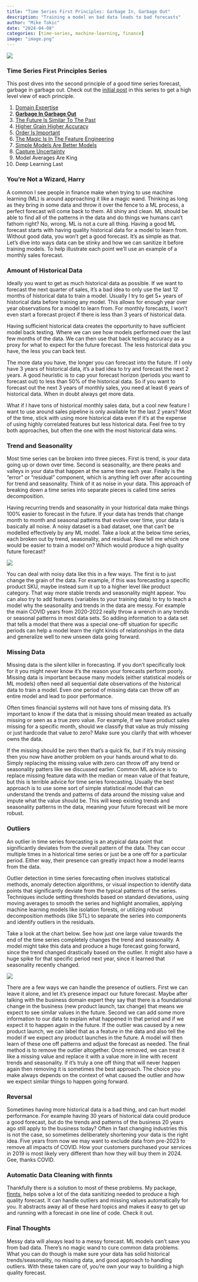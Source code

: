 ```yaml
---
title: "Time Series First Principles: Garbage In, Garbage Out"
description: "Training a model on bad data leads to bad forecasts"
author: "Mike Tokic"
date: "2024-04-08"
categories: [time-series, machine-learning, finance]
image: "image.png"
---
```


![](./image.png)

### Time Series First Principles Series

This post dives into the second principle of a good time series forecast, garbage in garbage out. Check out the [initial post](https://mftokic.github.io/posts/2024-03-26-time-series-first-principles-initial/) in this series to get a high level view of each principle. 

1. [Domain Expertise](https://mftokic.github.io/posts/2024-04-02-time-series-domain-expertise/)
2. [**Garbage In Garbage Out**](https://mftokic.github.io/posts/2024-04-08-time-series-garbage/)
3. [The Future Is Similar To The Past](https://mftokic.github.io/posts/2024-04-11-time-series-past-future/)
4. [Higher Grain Higher Accuracy](https://mftokic.github.io/posts/2024-04-18-time-series-grain/)
5. [Order Is Important](https://mftokic.github.io/posts/2024-04-23-time-series-order/)
6. [The Magic Is In The Feature Engineering](https://mftokic.github.io/posts/2024-05-01-time-series-features/)
7. [Simple Models Are Better Models](https://mftokic.github.io/posts/2024-05-03-time-series-simple-models/)
8. [Capture Uncertainty](https://mftokic.github.io/posts/2024-05-07-time-series-capture-uncertainty/)
9. Model Averages Are King
10. Deep Learning Last

### You're Not a Wizard, Harry

A common I see people in finance make when trying to use machine learning (ML) is around approaching it like a magic wand. Thinking as long as they bring in some data and throw it over the fence to a ML process, a perfect forecast will come back to them. All shiny and clean. ML should be able to find all of the patterns in the data and do things we humans can't fathom right? No, wrong. ML is not a cure all thing. Having a good ML forecast starts with having quality historical data for a model to learn from. Without good data, you won't get a good forecast. It's as simple as that. Let's dive into ways data can be stinky and how we can sanitize it before training models. To help illustrate each point we'll use an example of a monthly sales forecast.   

### Amount of Historical Data

Ideally you want to get as much historical data as possible. If we want to forecast the next quarter of sales, it's a bad idea to only use the last 12 months of historical data to train a model. Usually I try to get 5+ years of historical data before training any model. This allows for enough year over year observations for a model to learn from. For monthly forecasts, I won't even start a forecast project if there is less than 3 years of historical data. 

Having sufficient historical data creates the opportunity to have sufficient model back testing. Where we can see how models performed over the last few months of the data. We can then use that back testing accuracy as a proxy for what to expect for the future forecast. The less historical data you have, the less you can back test. 

The more data you have, the longer you can forecast into the future. If I only have 3 years of historical data, it's a bad idea to try and forecast the next 2 years. A good heuristic is to cap your forecast horizon (periods you want to forecast out) to less than 50% of the historical data. So if you want to forecast out the next 3 years of monthly sales, you need at least 6 years of historical data. When in doubt always get more data. 

What if I have tons of historical monthly sales data, but a cool new feature I want to use around sales pipeline is only available for the last 2 years? Most of the time, stick with using more historical data even if it's at the expense of using highly correlated features but less historical data. Feel free to try both approaches, but often the one with the most historical data wins. 

### Trend and Seasonality

Most time series can be broken into three pieces. First is trend, is your data going up or down over time. Second is seasonality, are there peaks and valleys in your data that happen at the same time each year. Finally is the "error" or "residual" component, which is anything left over after accounting for trend and seasonality. Think of it as noise in your data. This approach of breaking down a time series into separate pieces is called time series decomposition. 

Having recurring trends and seasonality in your historical data make things 100% easier to forecast in the future. If your data has trends that change month to month and seasonal patterns that evolve over time, your data is basically all noise. A noisy dataset is a bad dataset, one that can't be modelled effectively by any ML model. Take a look at the below time series, each broken out by trend, seasonality, and residual. Now tell me which one would be easier to train a model on? Which would produce a high quality future forecast? 

![](./chart1.png)

You can deal with noisy data like this in a few ways. The first is to just change the grain of the data. For example, if this was forecasting a specific product SKU, maybe instead sum it up to a higher level like product category. That way more stable trends and seasonality might appear. You can also try to add features (variables to your training data) to try to teach a model why the seasonality and trends in the data are messy. For example the main COVID years from 2020-2022 really throw a wrench in any trends or seasonal patterns in most data sets. So adding information to a data set that tells a model that there was a special one-off situation for specific periods can help a model learn the right kinds of relationships in the data and generalize well to new unseen data going forward. 

### Missing Data

Missing data is the silent killer in forecasting. If you don't specifically look for it you might never know it's the reason your forecasts perform poorly. Missing data is important because many models (either statistical models or ML models) often need all sequential date observations of the historical data to train a model. Even one period of missing data can throw off an entire model and lead to poor performance. 

Often times financial systems will not have tons of missing data. It's important to know if the data that is missing should mean treated as actually missing or seen as a true zero value. For example, if we have product sales missing for a specific month, should we classify that value as truly missing or just hardcode that value to zero? Make sure you clarify that with whoever owns the data. 

If the missing should be zero then that's a quick fix, but if it's truly missing then you now have another problem on your hands around what to do. Simply replacing the missing value with zero can throw off any trend or seasonality patters like we discussed earlier. Common ML advice is to replace missing feature data with the median or mean value of that feature, but this is terrible advice for time series forecasting. Usually the best approach is to use some sort of simple statistical model that can understand the trends and patterns of data around the missing value and impute what the value should be. This will keep existing trends and seasonality patterns in the data, meaning your future forecast will be more robust.  

### Outliers

An outlier in time series forecasting is an atypical data point that significantly deviates from the overall pattern of the data. They can occur multiple times in a historical time series or just be a one off for a particular period. Either way, their presence can greatly impact how a model learns from the data. 

Outlier detection in time series forecasting often involves statistical methods, anomaly detection algorithms, or visual inspection to identify data points that significantly deviate from the typical patterns of the series. Techniques include setting thresholds based on standard deviations, using moving averages to smooth the series and highlight anomalies, applying machine learning models like isolation forests, or utilizing robust decomposition methods (like STL) to separate the series into components and identify outliers in the residuals.

Take a look at the chart below. See how just one large value towards the end of the time series completely changes the trend and seasonality. A model might take this data and produce a huge forecast going forward, since the trend changed drastically based on the outlier. It might also have a huge spike for that specific period next year, since it learned that seasonality recently changed. 

![](./chart2.png) 

There are a few ways we can handle the presence of outliers. First we can leave it alone, and let it's presence impact our future forecast. Maybe after talking with the business domain expert they say that there is a foundational change in the business (new product launch, tax change) that means we expect to see similar values in the future. Second we can add some more information to our data to explain what happened in that period and if we expect it to happen again in the future. If the outlier was caused by a new product launch, we can label that as a feature in the data and also tell the model if we expect any product launches in the future. A model will then learn of these one off patterns and adjust the forecast as needed. The final method is to remove the outlier altogether. Once removed, we can treat it like a missing value and replace it with a value more in line with recent trends and seasonality. If it's truly a one off thing that will never happen again then removing it is sometimes the best approach. The choice you make always depends on the context of what caused the outlier and how we expect similar things to happen going forward. 

### Reversal

Sometimes having more historical data is a bad thing, and can hurt model performance. For example having 30 years of historical data could produce a good forecast, but do the trends and patterns of the business 20 years ago still apply to the business today? Often in fast changing industries this is not the case, so sometimes deliberately shortening your data is the right idea. Five years from now we may want to exclude data from pre-2023 to remove all impacts of COVID. How your customers purchased your services in 2019 is most likely very different than how they will buy them in 2024. Gee, thanks COVID. 

### Automatic Data Cleaning with finnts

Thankfully there is a solution to most of these problems. My package, [finnts](https://microsoft.github.io/finnts/index.html), helps solve a lot of the data sanitizing needed to produce a high quality forecast. It can handle outliers and missing values automatically for you. It abstracts away all of these hard topics and makes it easy to get up and running with a forecast in one line of code. Check it out. 

### Final Thoughts

Messy data will always lead to a messy forecast. ML models can't save you from bad data. There's no magic wand to cure common data problems. What you can do though is make sure your data has solid historical trends/seasonality, no missing data, and good approach to handling outliers. With these taken care of, you're own your way to building a high quality forecast. 